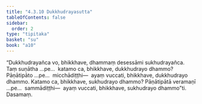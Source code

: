 ```yaml
---
title: "4.3.10 Dukkhudrayasutta"
tableOfContents: false
sidebar:
  order: 2
type: "tipitaka"
basket: "su"
book: "a10"
---
```



<DynamicBreadcrumb />

<Division number="187" book="a10">

<Paragraph number="1348" book="a10">
“Dukkhudrayañca vo, bhikkhave, dhammaṃ desessāmi sukhudrayañca. Taṃ suṇātha …pe…  katamo ca, bhikkhave, dukkhudrayo dhammo? Pāṇātipāto …pe…  micchādiṭṭhi—  ayaṃ vuccati, bhikkhave, dukkhudrayo dhammo.
</Paragraph>

<Paragraph number="1349" book="a10">
Katamo ca, bhikkhave, sukhudrayo dhammo? Pāṇātipātā veramaṇī …pe…  sammādiṭṭhi—  ayaṃ vuccati, bhikkhave, sukhudrayo dhammo”ti.

</Paragraph>
</Division>

<Paragraph number="1350" type="center" book="a10">
Dasamaṃ.
</Paragraph>
